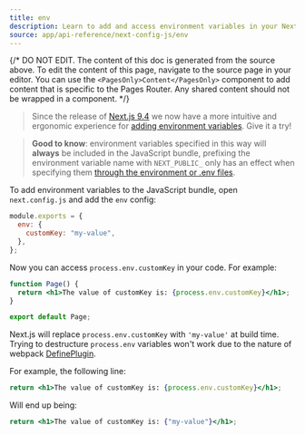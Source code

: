 ```yaml
---
title: env
description: Learn to add and access environment variables in your Next.js application at build time.
source: app/api-reference/next-config-js/env
---
```


{/* DO NOT EDIT. The content of this doc is generated from the source above. To edit the content of this page, navigate to the source page in your editor. You can use the `<PagesOnly>Content</PagesOnly>` component to add content that is specific to the Pages Router. Any shared content should not be wrapped in a component. */}

> Since the release of [Next.js 9.4](https://nextjs.org/blog/next-9-4) we now have a more intuitive and ergonomic experience for [adding environment variables](/docs/content/pages/building-your-application/configuring/environment-variables). Give it a try!

> **Good to know**: environment variables specified in this way will **always** be included in the JavaScript bundle, prefixing the environment variable name with `NEXT_PUBLIC_` only has an effect when specifying them [through the environment or .env files](/docs/content/pages/building-your-application/configuring/environment-variables).

To add environment variables to the JavaScript bundle, open `next.config.js` and add the `env` config:

```js filename="next.config.js"
module.exports = {
  env: {
    customKey: "my-value",
  },
};
```

Now you can access `process.env.customKey` in your code. For example:

```jsx
function Page() {
  return <h1>The value of customKey is: {process.env.customKey}</h1>;
}

export default Page;
```

Next.js will replace `process.env.customKey` with `'my-value'` at build time. Trying to destructure `process.env` variables won't work due to the nature of webpack [DefinePlugin](https://webpack.js.org/plugins/define-plugin/).

For example, the following line:

```jsx
return <h1>The value of customKey is: {process.env.customKey}</h1>;
```

Will end up being:

```jsx
return <h1>The value of customKey is: {"my-value"}</h1>;
```
